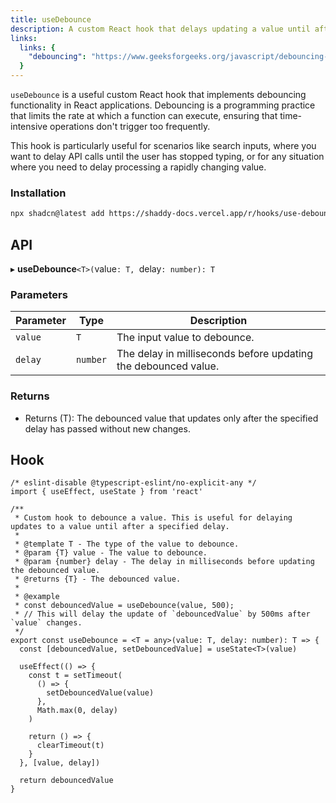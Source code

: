 ```yaml
---
title: useDebounce
description: A custom React hook that delays updating a value until after a specified delay.
links:
  links: {
    "debouncing": "https://www.geeksforgeeks.org/javascript/debouncing-in-javascript/"
  }
---
```


`useDebounce` is a useful custom React hook that implements debouncing functionality in React applications. Debouncing is a programming practice that limits the rate at which a function can execute, ensuring that time-intensive operations don't trigger too frequently.

This hook is particularly useful for scenarios like search inputs, where you want to delay API calls until the user has stopped typing, or for any situation where you need to delay processing a rapidly changing value.

<ComponentPreview name="use-debounce"/>

### Installation

```bash
npx shadcn@latest add https://shaddy-docs.vercel.app/r/hooks/use-debounce.json
```

## API
▸ **useDebounce**`<T>(`value`: T, `delay`: number): T`

### Parameters

| Parameter | Type | Description |
| --- | --- | --- |
| `value` | `T` | The input value to debounce. |
| `delay` | `number` | The delay in milliseconds before updating the debounced value. |

### Returns

- Returns (T): The debounced value that updates only after the specified delay has passed without new changes.

## Hook

```tsx
/* eslint-disable @typescript-eslint/no-explicit-any */
import { useEffect, useState } from 'react'

/**
 * Custom hook to debounce a value. This is useful for delaying updates to a value until after a specified delay.
 *
 * @template T - The type of the value to debounce.
 * @param {T} value - The value to debounce.
 * @param {number} delay - The delay in milliseconds before updating the debounced value.
 * @returns {T} - The debounced value.
 *
 * @example
 * const debouncedValue = useDebounce(value, 500);
 * // This will delay the update of `debouncedValue` by 500ms after `value` changes.
 */
export const useDebounce = <T = any>(value: T, delay: number): T => {
  const [debouncedValue, setDebouncedValue] = useState<T>(value)

  useEffect(() => {
    const t = setTimeout(
      () => {
        setDebouncedValue(value)
      },
      Math.max(0, delay)
    )

    return () => {
      clearTimeout(t)
    }
  }, [value, delay])

  return debouncedValue
}
```
